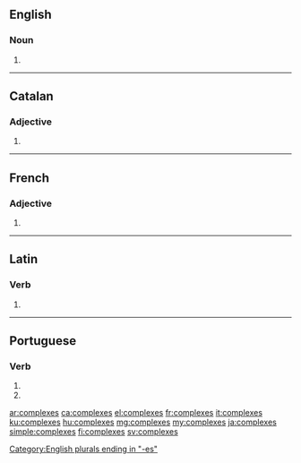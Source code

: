 {{also|complexés}}
==English==

===Noun===
{{head|en|noun plural form}}

# {{plural of|complex|lang=en}}

[[Category:English plurals ending in "-es"]]

----

==Catalan==

===Adjective===
{{head|ca|adjective form}}

# {{plural of|complex|lang=ca}}
----

==French==

===Adjective===
{{fr-adj-form}}

# {{plural of|complexe|lang=fr}}

----

==Latin==

===Verb===
{{la-verb-form|complexēs}}

# {{inflection of|complexō||2|s|pres|actv|subj|lang=la}}

----

==Portuguese==

===Verb===
{{pt-verb-form}}

# {{inflection of|complexar||2|s|pres|subj|lang=pt}}
# {{inflection of|complexar||2|s|negative|impr|lang=pt}}

[[ar:complexes]]
[[ca:complexes]]
[[el:complexes]]
[[fr:complexes]]
[[it:complexes]]
[[ku:complexes]]
[[hu:complexes]]
[[mg:complexes]]
[[my:complexes]]
[[ja:complexes]]
[[simple:complexes]]
[[fi:complexes]]
[[sv:complexes]]